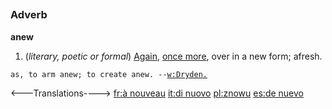 =={{en}}==
===Adverb===
'''anew'''
#(''literary, poetic or formal'') [[Again]], [[once more]], over  in a new form; afresh.
 as, to arm anew; to create anew. --[[w:Dryden.]]
<---Translations---->
[[fr:à nouveau]]
[[it:di nuovo]]
[[pl:znowu]]
[[es:de nuevo]]